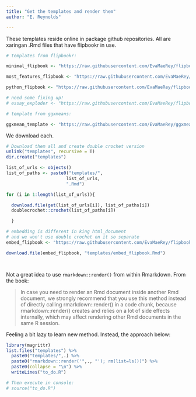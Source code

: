 ```yaml
---
title: "Get the templates and render them"
author: "E. Reynolds"

---
```


These templates reside online in package github repositories.  All are xaringan .Rmd files that have flipbookr in use. 


```r
# templates from flipbookr:

minimal_flipbook <- "https://raw.githubusercontent.com/EvaMaeRey/flipbookr/master/inst/rmarkdown/templates/minimal-flipbook/skeleton/skeleton.Rmd"

most_features_flipbook <- "https://raw.githubusercontent.com/EvaMaeRey/flipbookr/master/inst/rmarkdown/templates/most-features/skeleton/skeleton.Rmd"

python_flipbook <- "https://raw.githubusercontent.com/EvaMaeRey/flipbookr/master/inst/rmarkdown/templates/python-flipbook/skeleton/skeleton.Rmd"

# need some fixing up!
# essay_exploder <- "https://raw.githubusercontent.com/EvaMaeRey/flipbookr/master/inst/rmarkdown/templates/slow-essay/skeleton/skeleton.Rmd"

# template from ggxmeans:

ggxmean_template <- "https://raw.githubusercontent.com/EvaMaeRey/ggxmean/master/inst/rmarkdown/templates/template-name/skeleton/skeleton.Rmd"
```

We download each.

```r
# Download them all and create double crochet version
unlink("templates", recursive = T)
dir.create("templates")

list_of_urls <- objects()
list_of_paths <- paste0("templates/", 
                       list_of_urls, 
                       ".Rmd")

for (i in 1:length(list_of_urls)){

  download.file(get(list_of_urls[i]), list_of_paths[i])
  doublecrochet::crochet(list_of_paths[i])

  }

# embedding is different in king html_document
# and we won't use double crochet on it so separate
embed_flipbook <- "https://raw.githubusercontent.com/EvaMaeRey/flipbookr/master/inst/rmarkdown/templates/flipbook-embed/skeleton/skeleton.Rmd"

download.file(embed_flipbook, "templates/embed_flipbook.Rmd")




```

Not a great idea to use `rmarkdown::render()` from within Rmarkdown.  From the book:

> In case you need to render an Rmd document inside another Rmd document, we strongly recommend that you use this method instead of directly calling rmarkdown::render() in a code chunk, because rmarkdown::render() creates and relies on a lot of side effects internally, which may affect rendering other Rmd documents in the same R session.

Feeling a bit lazy to learn new method. Instead, the approach below:

```r
library(magrittr)
list.files("templates") %>% 
  paste0("templates/",.) %>% 
  paste0("rmarkdown::render('",., "'); rm(list=ls())") %>% 
  paste0(collapse = "\n") %>% 
  writeLines("to_do.R")

# Then execute in console:
# source("to_do.R")
```

